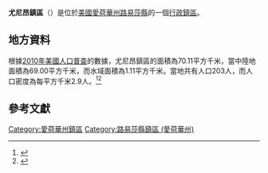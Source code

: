 {{noteTA
|G1=USState
|G2=地名
|G3=Unit
}}
{{Infobox settlement
|official_name            = 尤尼昂鎮區
|native_name = Union Township
|settlement_type          = [[行政鎮區|行政鎮區]]
|image_skyline            = 
|imagesize                = 
|image_map                = 
|mapsize                  = 
|pushpin_map  =USA Iowa
|pushpin_label = 尤尼昂鎮區
|pushpin_label_position   = top
|pushpin_map_caption      = 尤尼昂鎮區在愛荷華州的位置
|subdivision_type         = [[世界政區索引|國家]]
|subdivision_type1        = [[美国州份|州份]]
|subdivision_type2        = [[愛荷華州行政区划|縣]]
|subdivision_name         = [[美国|美国]]
|subdivision_name1        = [[愛荷華州|愛荷華州]]
|subdivision_name2        = [[路易莎縣_(愛荷華州)|路易莎縣]]
|elevation_ft             = 689
|elevation_m              = 210
|timezone                 = [[北美中部時區|北美中部時區]]
|area_total_km2           = 70.11
|area_land_km2            = 69.00
|area_water_km2           = 1.11
|area_total_sq_mi         = 
|area_land_sq_mi          = 
|area_water_sq_mi         = 
|population_as_of         = [[2010年美國人口普查|2010]]
|population_footnotes     = 
|population_total         = 203
|population_density_km2   = auto
|population_density_sq_mi = auto
|utc_offset               = -6
|coordinates              = {{coord|41|21|00|N|91|27|00|W|type:city_region:US-AL_source:GNS-enwiki|display=inline,title}}
| coor_pinpoint           = 
| coordinates_footnotes   = 
|timezone_DST             = CDT
|utc_offset_DST           = -5
|postal_code_type         = [[美國郵區編號|郵區編號]]
|postal_code              = 
|area_code                = {{link-en|电话区号319|Area code 319|319}}
|blank_name = [[地名信息系统|GNIS ID]]
|blank_info = 468828
}}
'''尤尼昂鎮區'''（{{lang-en|Union Township}}）是位於[[美國|美國]][[愛荷華州|愛荷華州]][[路易莎縣_(愛荷華州)|路易莎縣]]的一個[[行政鎮區|行政鎮區]]。

== 地方資料 ==
根據[[2010年美國人口普查|2010年美國人口普查]]的數據，尤尼昂鎮區的面積為70.11平方千米，當中陸地面積為69.00平方千米，而水域面積為1.11平方千米。當地共有人口203人，而人口密度為每平方千米2.9人。<ref name="GR8">{{cite web|url=http://factfinder2.census.gov|publisher=[[美国人口调查局|美国人口调查局]]|accessdate=2011-05-14|title=American FactFinder|archive-date=2013-09-11|archive-url=https://web.archive.org/web/20130911234518/http://factfinder2.census.gov/|dead-url=no}}</ref><ref>{{cite web|url=https://www.citypopulation.de/en/usa/iowa/admin/|title=USA: Iowa (Counties and Townships) - City Population}}</ref>

== 參考文獻 ==
{{reflist}}

{{路易莎縣 (愛荷華州)}}

{{DEFAULTSORT:Union Township}}
[[Category:愛荷華州鎮區|Category:愛荷華州鎮區]]
[[Category:路易莎縣鎮區_(愛荷華州)|Category:路易莎縣鎮區 (愛荷華州)]]

{{Iowa-geo-stub}}